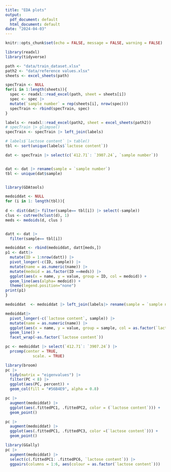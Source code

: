 ```yaml
---
title: "EDA plots"
output:
  pdf_document: default
  html_document: default
date: "2024-04-03"
---
```


```r
knitr::opts_chunk$set(echo = FALSE, message = FALSE, warning = FALSE)
```


```r
library(readxl)
library(tidyverse)

path <- "data/train_dataset.xlsx"
path2 <- "data/reference values.xlsx"
sheets <- excel_sheets(path)

specTrain <- NULL
for(i in 1:length(sheets)){
  spec <- readxl::read_excel(path, sheet = sheets[i])
  spec <- spec |>
  mutate(`sample number` = rep(sheets[i], nrow(spec)))
  specTrain <- rbind(specTrain, spec)
}

labels <- readxl::read_excel(path2, sheet = excel_sheets(path2))
# specTrain |> glimpse()
specTrain <- specTrain |> left_join(labels)

# labels$`lactose content` |> table()
tbl <- sort(unique(labels$`lactose content`))
```

```r
dat <- specTrain |> select(c(`412.71`: `3907.24`, `sample number`))


dat <- dat |> rename(sample = `sample number`)
tbl <- unique(dat$sample)



```


<!-- ```{r} -->
<!-- datt <- dat |>  -->
<!--   filter(sample== tbl[1]) -->

<!-- datt$mahalanobis <- mahalanobis(datt|> select(-sample), colMeans(datt|> select(-sample)), cov(datt|> select(-sample))) -->
<!-- ``` -->

```r
library(GDAtools)

medoiddat <- NULL
for (i in 1: length(tbl)){
  
d <- dist(dat|> filter(sample== tbl[i]) |> select(-sample))
clus <- cutree(hclust(d), 1)
meds <- medoids(d, clus )


datt <- dat |> 
  filter(sample== tbl[i])

medoiddat <- rbind(medoiddat, datt[meds,])
p1 <- datt|>
  mutate(ID = 1:nrow(datt)) |>
  pivot_longer(-c(ID, sample)) |>
  mutate(name = as.numeric(name)) |>
  mutate(medoid = as.factor(ID ==meds)) |>
  ggplot(aes(x = name, y = value, group = ID, col = medoid)) +
  geom_line(aes(alpha= medoid)) +
  theme(legend.position="none")
print(p1)
}
```


```r
medoiddat  <- medoiddat |> left_join(labels|> rename(sample = `sample number`))

medoiddat|>
  pivot_longer(-c(`lactose content`, sample)) |>
  mutate(name = as.numeric(name)) |>
  ggplot(aes(x = name, y = value, group = sample, col = as.factor(`lactose content`))) +
  geom_line() +
  facet_wrap(~as.factor(`lactose content`))

```

```r
pc <- medoiddat |> select(`412.71`: `3907.24`) |>
  prcomp(center = TRUE,
            scale. = TRUE)
```

```r
library(broom)
pc |>
  tidy(matrix = "eigenvalues") |>
  filter(PC < 8) |>
  ggplot(aes(PC, percent)) +
  geom_col(fill = "#56B4E9", alpha = 0.8)
```

```r
pc |> 
  augment(medoiddat) |>
  ggplot(aes(.fittedPC1, .fittedPC2, color = (`lactose content`))) + 
  geom_point()

pc |> 
  augment(medoiddat) |>
  ggplot(aes(.fittedPC1, .fittedPC3, color =(`lactose content`))) + 
  geom_point()

library(GGally)
pc |> 
  augment(medoiddat) |> 
  select(c(.fittedPC1: .fittedPC6, `lactose content`)) |>
  ggpairs(columns = 1:6, aes(colour = as.factor(`lactose content`)))




```

